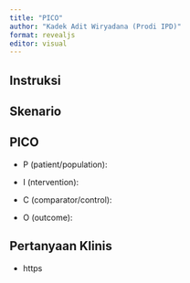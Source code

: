 ```yaml
---
title: "PICO"
author: "Kadek Adit Wiryadana (Prodi IPD)"
format: revealjs
editor: visual
---
```


## Instruksi


## Skenario


## PICO

::: {.incremental}

-  P (patient/population): 

-  I (ntervention): 

-  C (comparator/control): 

-  O (outcome): 

:::

## Pertanyaan Klinis


::: footer
-  https

:::